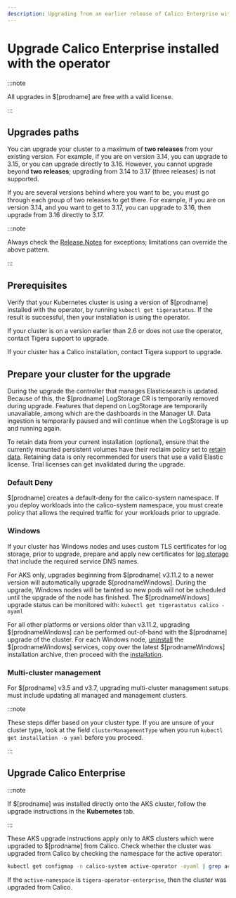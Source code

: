 ```yaml
---
description: Upgrading from an earlier release of Calico Enterprise with the operator.
---
```



# Upgrade Calico Enterprise installed with the operator

:::note

All upgrades in $[prodname] are free with a valid license.

:::

## Upgrades paths

You can upgrade your cluster to a maximum of **two releases** from your existing version. For example, if you are on version 3.14, you can upgrade to 3.15, or you can upgrade directly to 3.16. However, you cannot upgrade beyond **two releases**; upgrading from 3.14 to 3.17 (three releases) is not supported.

If you are several versions behind where you want to be, you must go through each group of two releases to get there. For example, if you are on version 3.14, and you want to get to 3.17, you can upgrade to 3.16, then upgrade from 3.16 directly to 3.17.

:::note

Always check the [Release Notes](../../../../release-notes/index.mdx) for exceptions; limitations can override the above pattern.

:::

## Prerequisites

Verify that your Kubernetes cluster is using a version of $[prodname] installed with the operator, by running
`kubectl get tigerastatus`. If the result is successful, then your installation is using the operator.

If your cluster is on a version earlier than 2.6 or does not use the operator, contact Tigera support to upgrade.

If your cluster has a Calico installation, contact Tigera support to upgrade.

## Prepare your cluster for the upgrade

During the upgrade the controller that manages Elasticsearch is updated. Because of this, the $[prodname] LogStorage
CR is temporarily removed during upgrade. Features that depend on LogStorage are temporarily unavailable, among which
are the dashboards in the Manager UI. Data ingestion is temporarily paused and will continue when the LogStorage is
up and running again.

To retain data from your current installation (optional), ensure that the currently mounted persistent volumes
have their reclaim policy set to [retain data](https://kubernetes.io/docs/tasks/administer-cluster/change-pv-reclaim-policy/).
Retaining data is only recommended for users that use a valid Elastic license. Trial licenses can get invalidated during
the upgrade.

### Default Deny

$[prodname] creates a default-deny for the calico-system namespace. If you deploy workloads into the calico-system namespace, you must create policy that allows the required traffic for your workloads prior to upgrade.

### Windows

If your cluster has Windows nodes and uses custom TLS certificates for log storage, prior to upgrade, prepare and apply new certificates for [log storage](../../../../operations/comms/log-storage-tls.mdx) that include the required service DNS names.

For AKS only, upgrades beginning from $[prodname] v3.11.2 to a newer version will automatically upgrade $[prodnameWindows]. During the upgrade, Windows nodes will be tainted so new pods will not be scheduled until the upgrade of the node has finished. The $[prodnameWindows] upgrade status can be monitored with: `kubectl get tigerastatus calico -oyaml`

For all other platforms or versions older than v3.11.2, upgrading $[prodnameWindows] can be performed out-of-band with the $[prodname] upgrade of the cluster. For each Windows node, [uninstall](../../../install-on-clusters/windows-calico/maintain.mdx#uninstall-calico-enterprise-for-windows-from-windows-nodes) the $[prodnameWindows] services, copy over the latest $[prodnameWindows] installation archive, then proceed with the [installation](../../../install-on-clusters/windows-calico/quickstart.mdx#install-calico-enterprise-for-windows-manually).

### Multi-cluster management

For $[prodname] v3.5 and v3.7, upgrading multi-cluster management setups must include updating all managed and management clusters.

:::note

These steps differ based on your cluster type. If you are unsure of your cluster type, look at the field `clusterManagementType` when you run `kubectl get installation -o yaml` before you proceed.

:::

## Upgrade Calico Enterprise

<Tabs>
<TabItem label="Kubernetes" value="Kubernetes-0">

<UpgradeOperatorSimple upgradeFrom='Enterprise' />

</TabItem>
<TabItem label="AKS" value="AKS-1">

:::note

If $[prodname] was installed directly onto the AKS cluster, follow the upgrade instructions in the **Kubernetes** tab.

:::

These AKS upgrade instructions apply only to AKS clusters which were upgraded to
$[prodname] from Calico. Check whether the cluster was upgraded from Calico by
checking the namespace for the active operator:

```bash
kubectl get configmap -n calico-system active-operator -oyaml | grep active-namespace
```

If the `active-namespace` is `tigera-operator-enterprise`, then the cluster was
upgraded from Calico.

<UpgradeOperatorSimple
  upgradeFrom='Enterprise'
  provider='AKS'
/>

</TabItem>

</Tabs>
